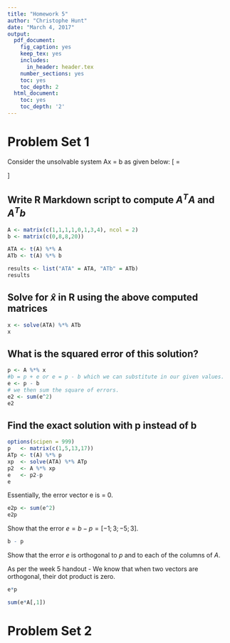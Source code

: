 ```yaml
---
title: "Homework 5"
author: "Christophe Hunt"
date: "March 4, 2017"
output:
  pdf_document:
    fig_caption: yes
    keep_tex: yes
    includes:
      in_header: header.tex
    number_sections: yes
    toc: yes
    toc_depth: 2
  html_document:
    toc: yes
    toc_depth: '2'
---
```


# Problem Set 1 

Consider the unsolvable system Ax = b as given below:
\[
\begin{bmatrix}
    1 & 0  \\
    1 & 1 \\
    1 & 3 \\
    1 & 4 \\
\end{bmatrix}
\begin{bmatrix}
x_1 \\
x_2 \\
\end{bmatrix}
=
\begin{bmatrix}
0 \\
8 \\
8 \\
20  \\
\end{bmatrix}
\]

## Write R Markdown script to compute $A^TA$ and $A^Tb$

```r
A <- matrix(c(1,1,1,1,0,1,3,4), ncol = 2)
b <- matrix(c(0,8,8,20))

ATA <- t(A) %*% A
ATb <- t(A) %*% b

results <- list("ATA" = ATA, "ATb" = ATb)
results
```



## Solve for $\hat{x}$ in R using the above computed matrices

```r
x <- solve(ATA) %*% ATb
x
```


## What is the squared error of this solution?

```r
p <- A %*% x
#b = p + e or e = p - b which we can substitute in our given values. 
e <- p - b
# we then sum the square of errors. 
e2 <- sum(e^2)
e2
```


## Find the exact solution with p instead of b

```r
options(scipen = 999)
p   <- matrix(c(1,5,13,17))
ATp <- t(A) %*% p
xp  <- solve(ATA) %*% ATp
p2  <- A %*% xp
e   <- p2-p
e
```

Essentially, the error vector e is = 0. 

```r
e2p <- sum(e^2)
e2p
```

Show that the error $e = b - p = [-1;3;-5;3]$.
```r
b - p
```

Show that the error $e$ is orthogonal to $p$ and to each of the columns of $A$. 

As per the week 5 handout - We know that when two vectors are orthogonal, their dot product is zero. 

```r
e*p
```

```r
sum(e*A[,1])
```


# Problem Set 2 
